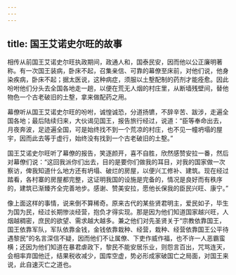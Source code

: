 ```yaml
---
---
---
```

title: 国王艾诺史尔旺的故事
---




相传从前国王艾诺史尔旺执政期间，政通人和，国泰民安，因而他以公正廉明著称。有一次国王装病，卧床不起，召集亲信、可靠的幕僚至床前，对他们说，他身染疾病，卧床不起；据太医说，这种病症，须服以土墼配制的药剂才能痊愈。因此吩咐他们分头去全国各地走一趟，以便在荒无人烟的村庄里，从断墙残壁间，替他物色一个古老破旧的土墼，拿来做配药之用。

幕僚听从国王艾诺史尔旺的吩咐，诚惶诚恐，分道扬镳，不辞辛苦、跋涉，走遍全国各地；最后陆续归来，大伙谒见国王，报告旅行经过，说道：“臣等奉命出去，月夜奔波，足迹遍全国，可是始终找不到一个荒凉的村庄，也不见一幢坍塌的屋宇，因而此去等于虚行，始终没有找到一个古老破旧的土墼。”

国王艾诺史尔旺听了幕僚的报告，笑逐颜开，喜不自胜，欣然感赞安拉一番，然后对幕僚们说：“这回我派你们出去，目的是要你们做我的耳目，对我的国家做一次察访，俾我知道什么地方还有坍塌、破烂的房屋，以便兴工修补、建筑。现在经过踏看，各村寨的房屋都完整，这证明我国的设施是完备的，情况是良好而有秩序的，建筑已渐臻齐全完善地步。感谢、赞美安拉，愿他长保我的臣民兴旺、康宁。”

像上面这样的事情，说来倒不算稀奇。原来古代的某些贤君明主，爱民如子，毕生为国为民，经过长期惨淡经营，抱负才得实现。那是因为他们知道国家越兴旺，人烟越稠密，庶民的欲望、需求越大越多。兼之他们对先圣贤关于“宗教依靠国王，国王依靠军队，军队依靠金钱，金钱依靠栽种、经营，栽种、经营依靠国王公平待遇黎民”的名言深信不疑，因而他们不让属僚、下吏作威作福，也不许一人恶霸蛮横；还因为他们知道在暴君虐政下，黎民不能安居乐业，则怨言百出，咒骂连天，会相率弃国他迁，结果税收减少，国库空虚，势必形成家破国亡之局面，对国王来说，此自速灭亡之道也。